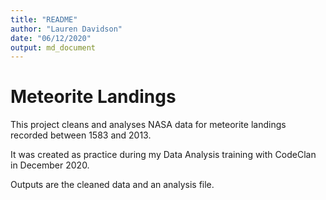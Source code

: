 ```yaml
---
title: "README"
author: "Lauren Davidson"
date: "06/12/2020"
output: md_document
---
```


# Meteorite Landings

This project cleans and analyses NASA data for meteorite landings recorded between 1583 and 2013. 

It was created as practice during my Data Analysis training with CodeClan in December 2020.

Outputs are the cleaned data and an analysis file.